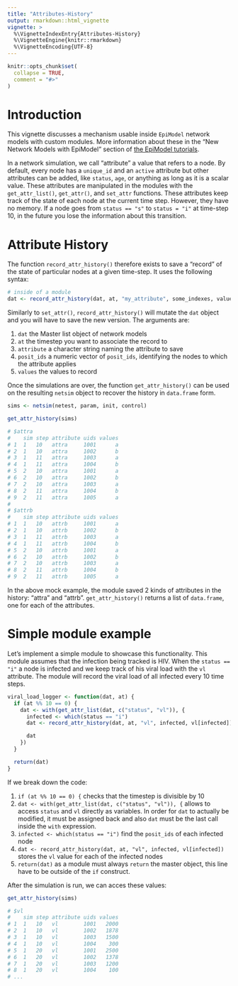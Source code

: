 ```yaml
---
title: "Attributes-History"
output: rmarkdown::html_vignette
vignette: >
  %\VignetteIndexEntry{Attributes-History}
  %\VignetteEngine{knitr::rmarkdown}
  %\VignetteEncoding{UTF-8}
---
```


```r
knitr::opts_chunk$set(
  collapse = TRUE,
  comment = "#>"
)
```

# Introduction

This vignette discusses a mechanism usable inside `EpiModel` network models with
custom modules. More information about these in the "New Network Models with
EpiModel" section of [the EpiModel tutorials](http://www.epimodel.org/tut.html).

In a network simulation, we call "attribute" a value that refers to a node. By
default, every node has a `unique_id` and an `active` attribute but other
attributes can be added, like `status`, `age`, or anything as long as it is a
scalar value. These attributes are manipulated in the modules with the
`get_attr_list()`, `get_attr()`, and `set_attr` functions. These attributes
keep track of the state of each node at the current time step. However, they
have no memory. If a node goes from `status == "s"` to `status = "i"` at
time-step 10, in the future you lose the information about this transition.

# Attribute History

The function `record_attr_history()` therefore exists to save a "record" of the
state of particular nodes at a given time-step. It uses the following syntax:

```r
# inside of a module
dat <- record_attr_history(dat, at, "my_attribute", some_indexes, values)
```

Similarly to `set_attr()`, `record_attr_history()` will mutate the `dat` object
and you will have to save the new version. The arguments are:

1. `dat` the Master list object of network models
2. `at` the timestep you want to associate the record to
3. `attribute` a character string naming the attribute to save
4. `posit_ids` a numeric vector of `posit_ids`, identifying the nodes to which
   the attribute applies
5. `values` the values to record

Once the simulations are over, the function `get_attr_history()` can be used on
the resulting `netsim` object to recover the history in `data.frame` form.


```r
sims <- netsim(netest, param, init, control)

get_attr_history(sims)

# $attra
#    sim step attribute uids values
# 1  1   10   attra     1001      a
# 2  1   10   attra     1002      b
# 3  1   11   attra     1003      a
# 4  1   11   attra     1004      b
# 5  2   10   attra     1001      a
# 6  2   10   attra     1002      b
# 7  2   10   attra     1003      a
# 8  2   11   attra     1004      b
# 9  2   11   attra     1005      a
#
# $attrb
#    sim step attribute uids values
# 1  1   10   attrb     1001      a
# 2  1   10   attrb     1002      b
# 3  1   11   attrb     1003      a
# 4  1   11   attrb     1004      b
# 5  2   10   attrb     1001      a
# 6  2   10   attrb     1002      b
# 7  2   10   attrb     1003      a
# 8  2   11   attrb     1004      b
# 9  2   11   attrb     1005      a
```

In the above mock example, the module saved 2 kinds of attributes in the
history: "attra" and "attrb". `get_attr_history()` returns a list of
`data.frame`, one for each of the attributes.

# Simple module example

Let's implement a simple module to showcase this functionality. This module
assumes that the infection being tracked is HIV. When the `status == "i"` a
node is infected and we keep track of his viral load with the `vl` attribute.
The module will record the viral load of all infected every 10 time steps.

```r
viral_load_logger <- function(dat, at) {
  if (at %% 10 == 0) {
    dat <- with(get_attr_list(dat, c("status", "vl")), {
      infected <- which(status == "i")
      dat <- record_attr_history(dat, at, "vl", infected, vl[infected])

      dat
    })
  }

  return(dat)
}
```

If we break down the code:

1. `if (at %% 10 == 0) {` checks that the timestep is divisible by 10
2. `dat <- with(get_attr_list(dat, c("status", "vl")), {` allows to access
   `status` and `vl` directly as variables. In order for `dat` to actually be
   modified, it must be assigned back and also `dat` must be the last call
   inside the `with` expression.
3. `infected <- which(status == "i")` find the `posit_ids` of each infected node
4. `dat <- record_attr_history(dat, at, "vl", infected, vl[infected])` stores
   the `vl` value for each of the infected nodes
5. `return(dat)` as a module must always `return` the master object, this line
   have to be outside of the `if` construct.

After the simulation is run, we can acces these values:

```r
get_attr_history(sims)

# $vl
#    sim step attribute uids values
# 1  1   10   vl        1001   2000
# 2  1   10   vl        1002   1878
# 3  1   10   vl        1003   1500
# 4  1   10   vl        1004    300
# 5  1   20   vl        1001   2500
# 6  1   20   vl        1002   1378
# 7  1   20   vl        1003   1200
# 8  1   20   vl        1004    100
# ...
```
